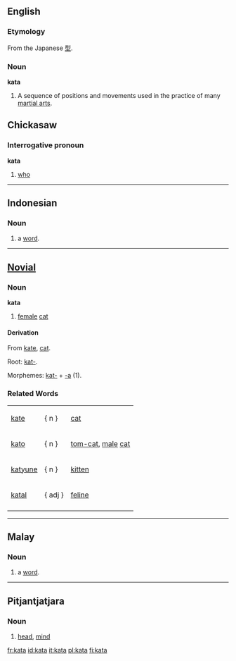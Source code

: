 ==English==
{{wikipedia}}
===Etymology===
From the Japanese [[型]].
===Noun===
'''kata'''
#A sequence of positions and movements used in the practice of many [[martial art]]s.

==Chickasaw==
===Interrogative pronoun===
'''kata'''
# [[who]]

----

==Indonesian==
===Noun===

# a [[word]].

----

==[[Novial]]==
===Noun===
<b>kata</b>
#[[female]] [[cat]]
====Derivation====
From [[kate]], [[cat]].

Root: [[kat-]].

Morphemes: [[kat-]] + [[-a]] (1).

===Related Words===
{|
|[[kate]] ||   { n }   ||[[cat]]
|-
|[[kato]] ||   { n }   || [[tom-cat]], [[male]] [[cat]]
|-
|[[katyune]] ||   { n }   || [[kitten]]
|-
|[[katal]] ||   { adj }   || [[feline]]
|-
|}


----

==Malay==
===Noun===

# a [[word]].

----

==Pitjantjatjara==
===Noun===

# [[head]], [[mind]]

[[fr:kata]]
[[id:kata]]
[[it:kata]]
[[pl:kata]]
[[fi:kata]]